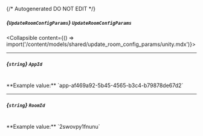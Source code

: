 {/* Autogenerated DO NOT EDIT  */}

##### *{`UpdateRoomConfigParams`}* `UpdateRoomConfigParams`
<Collapsible content={() => import('/content/models/shared/update_room_config_params/unity.mdx')}>
</Collapsible>

---
##### *{`string`}* `AppId`
<br/>
**Example value:** `app-af469a92-5b45-4565-b3c4-b79878de67d2`

---
##### *{`string`}* `RoomId`
<br/>
**Example value:** `2swovpy1fnunu`

